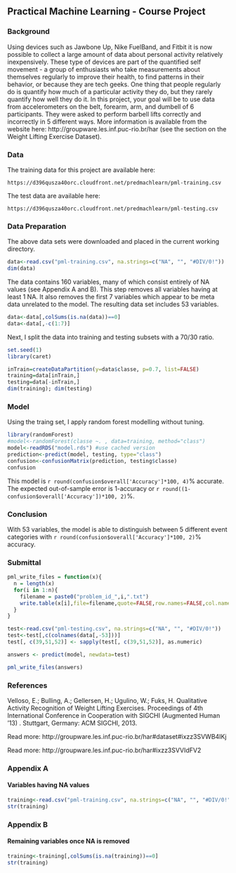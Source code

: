 ## Practical Machine Learning - Course Project



### Background

Using devices such as Jawbone Up, Nike FuelBand, and Fitbit it is now possible to collect a large amount of data about personal activity relatively inexpensively. These type of devices are part of the quantified self movement - a group of enthusiasts who take measurements about themselves regularly to improve their health, to find patterns in their behavior, or because they are tech geeks. One thing that people regularly do is quantify how much of a particular activity they do, but they rarely quantify how well they do it. In this project, your goal will be to use data from accelerometers on the belt, forearm, arm, and dumbell of 6 participants. They were asked to perform barbell lifts correctly and incorrectly in 5 different ways. More information is available from the website here: http://groupware.les.inf.puc-rio.br/har (see the section on the Weight Lifting Exercise Dataset). 

### Data 

The training data for this project are available here: 
    
    https://d396qusza40orc.cloudfront.net/predmachlearn/pml-training.csv

The test data are available here: 
    
    https://d396qusza40orc.cloudfront.net/predmachlearn/pml-testing.csv

### Data Preparation
The above data sets were downloaded and placed in the current working directory.
```r
data<-read.csv("pml-training.csv", na.strings=c("NA", "", "#DIV/0!"))
dim(data)
```

The data contains 160 variables, many of which consist entirely of NA values (see Appendix A and B). This step removes all variables having at least 1 NA. It also removes the first 7 variables which appear to be meta data unrelated to the model. The resulting data set includes 53 variables.
```r
data<-data[,colSums(is.na(data))==0]
data<-data[,-c(1:7)]
```

Next, I split the data into training and testing subsets with a 70/30 ratio.
```r
set.seed(1)
library(caret)

inTrain=createDataPartition(y=data$classe, p=0.7, list=FALSE)
training=data[inTrain,]
testing=data[-inTrain,]
dim(training); dim(testing)
```

### Model
Using the traing set, I apply random forest modelling without tuning.
```r
library(randomForest)
#model<-randomForest(classe ~. , data=training, method="class")
model<-readRDS("model.rds") #use cached version
prediction<-predict(model, testing, type="class")
confusion<-confusionMatrix(prediction, testing$classe)
confusion
```
This model is `r round(confusion$overall['Accuracy']*100, 4)`% accurate. The expected out-of-sample error is 1-accuracy or `r round((1-confusion$overall['Accuracy'])*100, 2)`%.

### Conclusion
With 53 variables, the model is able to distinguish between 5 different event categories with `r round(confusion$overall['Accuracy']*100, 2)`% accuracy.

### Submittal
```r
pml_write_files = function(x){
  n = length(x)
  for(i in 1:n){
    filename = paste0("problem_id_",i,".txt")
    write.table(x[i],file=filename,quote=FALSE,row.names=FALSE,col.names=FALSE)
  }
}

test<-read.csv("pml-testing.csv", na.strings=c("NA", "", "#DIV/0!"))
test<-test[,c(colnames(data[,-53]))]
test[, c(39,51,52)] <- sapply(test[, c(39,51,52)], as.numeric)

answers <- predict(model, newdata=test)

pml_write_files(answers)
```

### References

Velloso, E.; Bulling, A.; Gellersen, H.; Ugulino, W.; Fuks, H. Qualitative Activity Recognition of Weight Lifting Exercises. Proceedings of 4th International Conference in Cooperation with SIGCHI (Augmented Human '13) . Stuttgart, Germany: ACM SIGCHI, 2013.

Read more: http://groupware.les.inf.puc-rio.br/har#dataset#ixzz3SVWB4IKj


Read more: http://groupware.les.inf.puc-rio.br/har#ixzz3SVVIdFV2


### Appendix A
#### Variables having NA values
```r
training<-read.csv("pml-training.csv", na.strings=c("NA", "", "#DIV/0!"))
str(training)
```

### Appendix B
#### Remaining variables once NA is removed
```r
training<-training[,colSums(is.na(training))==0]
str(training)
```